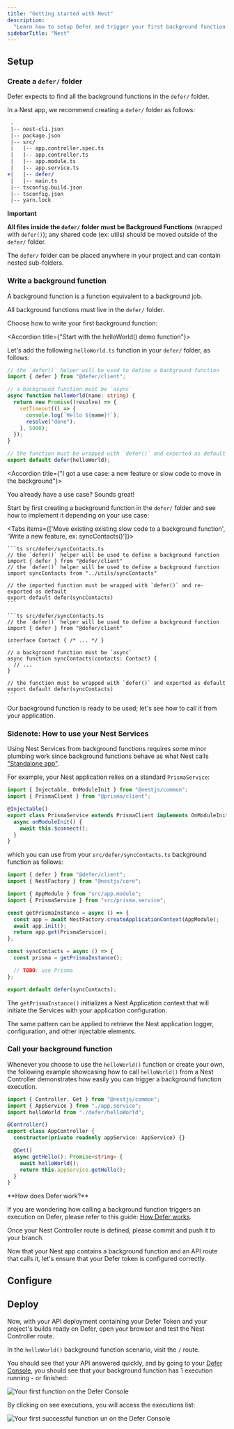 ```yaml
---
title: "Getting started with Nest"
description:
  "Learn how to setup Defer and trigger your first background function."
sidebarTitle: "Nest"
---
```


## Setup

<Snippet file="install-defer-client.mdx" />

### Create a `defer/` folder

Defer expects to find all the background functions in the `defer/` folder.

In a Nest app, we recommend creating a `defer/` folder as follows:

```diff
 .
 |-- nest-cli.json
 |-- package.json
 |-- src/
 |   |-- app.controller.spec.ts
 |   |-- app.controller.ts
 |   |-- app.module.ts
 |   |-- app.service.ts
+|   |-- defer/
 |   |-- main.ts
 |-- tsconfig.build.json
 |-- tsconfig.json
 |-- yarn.lock
```

<Note>

**Important**

**All files inside the `defer/` folder must be Background Functions** (wrapped with `defer()`); any shared code (ex: utils) should be moved outside of the `defer/` folder.

The `defer/` folder can be placed anywhere in your project and can contain nested sub-folders.

</Note>

### Write a background function

A background function is a function equivalent to a background job.

All background functions must live in the `defer/` folder.

Choose how to write your first background function:

<AccordionGroup>

<Accordion title={"Start with the helloWorld() demo function"}>

Let's add the following `helloWorld.ts` function in your `defer/` folder, as
follows:

```ts src/defer/helloWorld.ts
// the `defer()` helper will be used to define a background function
import { defer } from "@defer/client";

// a background function must be `async`
async function helloWorld(name: string) {
  return new Promise((resolve) => {
    setTimeout(() => {
      console.log(`Hello ${name}!`);
      resolve("done");
    }, 5000);
  });
}

// the function must be wrapped with `defer()` and exported as default
export default defer(helloWorld);
```

</Accordion>

<Accordion title={"I got a use case: a new feature or slow code to move in the background"}>

You already have a use case? Sounds great!

Start by first creating a background function in the `defer/` folder and see how
to implement it depending on your use case:

<Tabs items={['Move existing existing slow code to a background function', 'Write a new feature, ex: syncContacts()']}>

  <Tab>

    ```ts src/defer/syncContacts.ts
    // the `defer()` helper will be used to define a background function
    import { defer } from "@defer/client"
    // the `defer()` helper will be used to define a background function
    import syncContacts from "../utils/syncContacts"

    // the imported function must be wrapped with `defer()` and re-exported as default
    export default defer(syncContacts)
    ```

  </Tab>

  <Tab>

    ```ts src/defer/syncContacts.ts
    // the `defer()` helper will be used to define a background function
    import { defer } from "@defer/client"

    interface Contact { /* ... */ }

    // a background function must be `async`
    async function syncContacts(contacts: Contact) {
      // ...
    }

    // the function must be wrapped with `defer()` and exported as default
    export default defer(syncContacts)
    ```

  </Tab>

</Tabs>

</Accordion>

</AccordionGroup>

Our background function is ready to be used; let's see how to call it from your
application.

### Sidenote: How to use your Nest Services

Using Nest Services from background functions requires some minor plumbing work
since background functions behave as what Nest calls
["Standalone app"](https://docs.nestjs.com/standalone-applications).

For example, your Nest application relies on a standard `PrismaService`:

```ts src/prisma.service.ts
import { Injectable, OnModuleInit } from "@nestjs/common";
import { PrismaClient } from "@prisma/client";

@Injectable()
export class PrismaService extends PrismaClient implements OnModuleInit {
  async onModuleInit() {
    await this.$connect();
  }
}
```

which you can use from your `src/defer/syncContacts.ts` background function as
follows:

```ts src/defer/syncContacts.ts
import { defer } from "@defer/client";
import { NestFactory } from "@nestjs/core";

import { AppModule } from "src/app.module";
import { PrismaService } from "src/prisma.service";

const getPrismaInstance = async () => {
  const app = await NestFactory.createApplicationContext(AppModule);
  await app.init();
  return app.get(PrismaService);
};

const syncContacts = async () => {
  const prisma = getPrismaInstance();

  // TODO: use Prisma
};

export default defer(syncContacts);
```

The `getPrismaInstance()` initializes a Nest Application context that will
initiate the Services with your application configuration.

The same pattern can be applied to retrieve the Nest application logger,
configuration, and other injectable elements.

### Call your background function

Whenever you choose to use the `helloWorld()` function or create your own, the
following example showcasing how to call `helloWorld()` from a Nest Controller
demonstrates how easily you can trigger a background function execution.

```ts src/app.controller.ts
import { Controller, Get } from "@nestjs/common";
import { AppService } from "./app.service";
import helloWorld from "./defer/helloWorld";

@Controller()
export class AppController {
  constructor(private readonly appService: AppService) {}

  @Get()
  async getHello(): Promise<string> {
    await helloWorld();
    return this.appService.getHello();
  }
}
```

<Tip>
**How does Defer work?**

If you are wondering how calling a background function triggers an execution on
Defer, please refer to this guide: [How Defer works](/get-started/concepts).

</Tip>

Once your Nest Controller route is defined, please commit and push it to your
branch.

Now that your Nest app contains a background function and an API route that
calls it, let's ensure that your Defer token is configured correctly.

<Snippet file="setup-runtime.mdx" />

## Configure

<Snippet file="setup-defer-app.mdx" />

<Snippet file="api-deployment-configuration.mdx" />

## Deploy

Now, with your API deployment containing your Defer Token and your project's
builds ready on Defer, open your browser and test the Nest Controller route.

In the `helloWorld()` background function scenario, visit the `/` route.

You should see that your API answered quickly, and by going to your
[Defer Console](https://console.defer.run/), you should see that your background
function has 1 execution running - or finished:

<Frame>
  <img
    src="/images/getting-started/functions-list.png"
    alt="Your first function on the Defer Console"
  />
</Frame>

By clicking on see executions, you will access the executions list:

<Frame>
  <img
    src="/images/getting-started/function-runs.png"
    alt="Your first successful function un on the Defer Console"
  />
</Frame>

<Snippet file="quickstarts-next-steps.mdx" />
